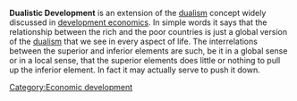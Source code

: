 {{Copy to Wiktionary}}
{{Orphan|date=August 2006}} 
{{unreferenced||date=June 2006}}
'''Dualistic Development''' is an extension of the [[dualism]] concept widely discussed in [[development economics]]. In simple words it says that the relationship between the rich and the poor countries is just a global version of the [[dualism]] that we see in every aspect of life. The interrelations between the superior and inferior elements are such, be it in a global sense or in a local sense, that the superior elements does little or nothing to pull up the inferior element. In fact it may actually serve to push it down.

{{economy-stub}}

[[Category:Economic development]]